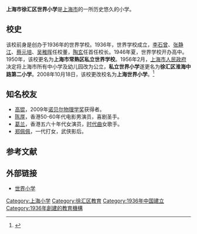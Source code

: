 '''上海市徐汇区世界小学'''是[[上海市|上海市]]的一所历史悠久的小学。

==校史==
该校前身是创办于1936年的世界学校。1936年，世界学校成立，[[李石曾|李石曾]]、[[张静江|张静江]]、[[蔡元培|蔡元培]]、[[吴稚晖|吴稚晖]]任校董，[[陶玄|陶玄]]任首任校长。1946年夏，世界学校开办高中。1950年，该校更名为'''上海市常熟区私立世界学校'''。1956年2月，[[上海市人民政府|上海市人民政府]]决定将上海市所有中小学及幼儿园改为公立，'''私立世界小学'''遂更名为'''徐汇区淮海中路第二小学'''。2008年10月18日，该校更改校名为'''上海世界小学'''。<ref>{{Cite web |url=http://sjxx.xhedu.sh.cn/cms/app/info/doc/index.php/25992 |title=上海市传统名校、经典老校调查表，世界小学，2010-09-28 |access-date=2012-02-24 |archive-date=2016-03-14 |archive-url=https://web.archive.org/web/20160314093312/http://sjxx.xhedu.sh.cn/cms/app/info/doc/index.php/25992 }}</ref>

==知名校友==
*[[高锟|高锟]]，2009年[[诺贝尔物理学奖|诺贝尔物理学奖]]获得者。
*[[陈厚|陈厚]]，香港50-60年代电影男演员，喜剧圣手。
*[[葛兰|葛兰]]，香港五六十年代女演员，[[时代曲|时代曲]]女歌手。
*[[郑佩佩|郑佩佩]]，一代打女，武侠影后。

==参考文献==
{{reflist}}

==外部链接==
*[http://sjxx.xhedu.sh.cn/ 世界小学] {{Wayback|url=http://sjxx.xhedu.sh.cn/ |date=20220501224349 }}

[[Category:上海小学|Category:上海小学]]
[[Category:徐汇区教育|Category:徐汇区教育]]
[[Category:1936年中国建立|Category:1936年中国建立]]
[[Category:1936年創建的教育機構|Category:1936年創建的教育機構]]